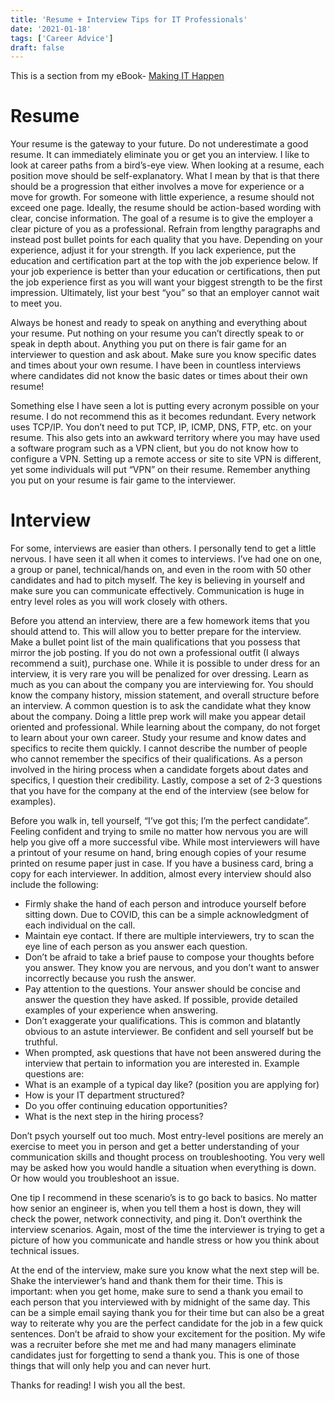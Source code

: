 ```yaml
---
title: 'Resume + Interview Tips for IT Professionals'
date: '2021-01-18'
tags: ['Career Advice']
draft: false
---
```

This is a section from my eBook-  [Making IT Happen](https://makingithappen.tech) 

# Resume

Your resume is the gateway to your future. Do not underestimate a good resume. It can immediately eliminate you or get you an interview. I like to look at career paths from a bird’s-eye view. When looking at a resume, each position move should be self-explanatory. What I mean by that is that there should be a progression that either involves a move for experience or a move for growth.
For someone with little experience, a resume should not exceed one page. Ideally, the resume should be action-based wording with clear, concise information. The goal of a resume is to give the employer a clear picture of you as a professional. Refrain from lengthy paragraphs and instead post bullet points for each quality that you have. Depending on your experience, adjust it for your strength. If you lack experience, put the education and certification part at the top with the job experience below. If your job experience is better than your education or certifications, then put the job experience first as you will want your biggest strength to be the first impression. Ultimately, list your best “you” so that an employer cannot wait to meet you.

Always be honest and ready to speak on anything and everything about your resume. Put nothing on your resume you can’t directly speak to or speak in depth about. Anything you put on there is fair game for an interviewer to question and ask about. Make sure you know specific dates and times about your own resume. I have been in countless interviews where candidates did not know the basic dates or times about their own resume!

Something else I have seen a lot is putting every acronym possible on your resume. I do not recommend this as it becomes redundant. Every network uses TCP/IP. You don’t need to put TCP, IP, ICMP, DNS, FTP, etc. on your resume. This also gets into an awkward territory where you may have used a software program such as a VPN client, but you do not know how to configure a VPN. Setting up a remote access or site to site VPN is different, yet some individuals will put “VPN” on their resume. Remember anything you put on your resume is fair game to the interviewer.

# Interview

For some, interviews are easier than others. I personally tend to get a little nervous. I have seen it all when it comes to interviews. I’ve had one on one, a group or panel, technical/hands on, and even in the room with 50 other candidates and had to pitch myself. The key is believing in yourself and make sure you can communicate effectively. Communication is huge in entry level roles as you will work closely with others.

Before you attend an interview, there are a few homework items that you should attend to. This will allow you to better prepare for the interview. Make a bullet point list of the main qualifications that you possess that mirror the job posting. If you do not own a professional outfit (I always recommend a suit), purchase one. While it is possible to under dress for an interview, it is very rare you will be penalized for over dressing. Learn as much as you can about the company you are interviewing for. You should know the company history, mission statement, and overall structure before an interview. A common question is to ask the candidate what they know about the company. Doing a little prep work will make you appear detail oriented and professional. While learning about the company, do not forget to learn about your own career. Study your resume and know dates and specifics to recite them quickly. I cannot describe the number of people who cannot remember the specifics of their qualifications. As a person involved in the hiring process when a candidate forgets about dates and specifics, I question their credibility. Lastly, compose a set of 2-3 questions that you have for the company at the end of the interview (see below for examples).

Before you walk in, tell yourself, “I’ve got this; I’m the perfect candidate”. Feeling confident and trying to smile no matter how nervous you are will help you give off a more successful vibe. While most interviewers will have a printout of your resume on hand, bring enough copies of your resume printed on resume paper just in case. If you have a business card, bring a copy for each interviewer. In addition, almost every interview should also include the following:

- Firmly shake the hand of each person and introduce yourself before sitting down. Due to COVID, this can be a simple acknowledgment of each individual on the call.  
- Maintain eye contact. If there are multiple interviewers, try to scan the eye line of each person as you answer each question.
- Don’t be afraid to take a brief pause to compose your thoughts before you answer. They know you are nervous, and you don’t want to answer incorrectly because you rush the answer.
- Pay attention to the questions. Your answer should be concise and answer the question they have asked. If possible, provide detailed examples of your experience when answering.
- Don’t exaggerate your qualifications. This is common and blatantly obvious to an astute interviewer. Be confident and sell yourself but be truthful.
- When prompted, ask questions that have not been answered during the interview that pertain to information you are interested in. Example questions are: 
- What is an example of a typical day like? (position you are applying for)
- How is your IT department structured?
- Do you offer continuing education opportunities?
- What is the next step in the hiring process?

Don’t psych yourself out too much. Most entry-level positions are merely an exercise to meet you in person and get a better understanding of your communication skills and  thought process on troubleshooting. You very well may be asked how you would handle a situation when everything is down. Or how would you troubleshoot an issue.

One tip I recommend in these scenario’s is to go back to basics. No matter how senior an engineer is, when you tell them a host is down, they will check the power, network connectivity, and ping it. Don’t overthink the interview scenarios. Again, most of the time the interviewer is trying to get a picture of how you communicate and handle stress or how you think about technical issues.

At the end of the interview, make sure you know what the next step will be. Shake the interviewer’s hand and thank them for their time. This is important: when you get home, make sure to send a thank you email to each person that you interviewed with by midnight of the same day. This can be a simple email saying thank you for their time but can also be a great way to reiterate why you are the perfect candidate for the job in a few quick sentences. Don’t be afraid to show your excitement for the position. My wife was a recruiter before she met me and had many managers eliminate candidates just for forgetting to send a thank you. This is one of those things that will only help you and can never hurt.

Thanks for reading! I wish you all the best. 

